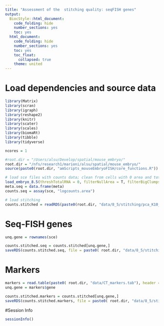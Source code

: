```yaml
---
title: "Assessment of the  stitching quality: seqFISH genes"
output:
  BiocStyle::html_document:
    code_folding: hide
    number_sections: yes
    toc: yes  
  html_document:
    code_folding: hide
    number_sections: yes
    toc: yes
    toc_float:
      collapsed: true
    theme: united
---
```



# Load dependencies and source data

```r

library(Matrix)
library(scran)
library(igraph)
library(reshape2)
library(knitr)
library(scater)
library(scales)
library(biomaRt)
library(tibble)
library(tidyverse)

ncores = 1

#root.dir = "/Users/alsu/Develop/spatial/mouse_embryo/"
root.dir = "/nfs/research1/marioni/alsu/spatial/mouse_embryo/"
source(paste0(root.dir, "amScripts_mouseEmbryoFISH/core_functions.R"))

# load sce files with counts data; clean from cells with 0 area and total # mRNA < user's threshold 
load_embryo_8.5(threshTotalRNA = 0, filterNullArea = T, filterBigClumps = T, dir = "cluster")
meta.seq = data.frame(meta)
counts.seq = assay(sce, "logcounts.area")

# load stitching
counts.stitched = readRDS(paste0(root.dir, "data/8_5/stitching/pca_K10_mean.rds"))


```


# Seq-FISH genes


```r

unq.gene = rownames(sce)

counts.stitched.seq = counts.stitched[unq.gene,]
saveRDS(counts.stitched.seq, file = paste0( root.dir, "data/8_5/stitching/pca_K10_mean__seq.rds"))

```


# Markers


```r

markers = read.table(paste0( root.dir, "data/CT_markers.tab"), header = TRUE, sep = "\t", stringsAsFactors = FALSE, comment.char = "$")
unq.gene = markers$gene

counts.stitched.markers = counts.stitched[unq.gene,]
saveRDS(counts.stitched.markers, file = paste0( root.dir, "data/8_5/stitching/pca_K10_mean__markers.rds"))

```


#Session Info

```r
sessionInfo()
```
